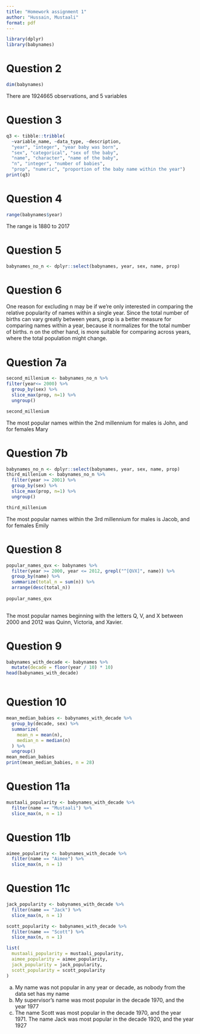 ---
title: "Homework assignment 1"
author: "Hussain, Mustaali"
format: pdf
---
```{r}
library(dplyr)
library(babynames)
```

# Question 2
```{r}
dim(babynames)
```
 There are 1924665 observations, and 5 variables

# Question 3
``` {r}
q3 <- tibble::tribble(
  ~variable_name, ~data_type, ~description,
  "year", "integer", "year baby was born",
  "sex", "categorical", "sex of the baby",
  "name", "character", "name of the baby",
  "n", "integer", "number of babies",
  "prop", "numeric", "proportion of the baby name within the year")
print(q3)

```

# Question 4
``` {r}
range(babynames$year)

```

The range is 1880 to  2017

# Question 5
``` {r}
babynames_no_n <- dplyr::select(babynames, year, sex, name, prop)

```

# Question 6


One reason for excluding n may be if we're only interested in comparing the relative popularity of names within a single year. Since the total number of births can vary greatly between years, prop is a better measure for comparing names within a year, because it normalizes for the total number of births. n on the other hand, is more suitable for comparing across years, where the total population might change. 




# Question 7a
``` {r}
second_millenium <- babynames_no_n %>% 
filter(year<= 2000) %>%
  group_by(sex) %>% 
  slice_max(prop, n=1) %>% 
  ungroup()

second_millenium

```
The most popular names within the 2nd millennium for males is John, and for females Mary

# Question 7b
``` {r}
babynames_no_n <- dplyr::select(babynames, year, sex, name, prop)
third_millenium <- babynames_no_n %>%
  filter(year >= 2001) %>% 
  group_by(sex) %>% 
  slice_max(prop, n=1) %>% 
  ungroup()

third_millenium

```
The most popular names within the 3rd millennium for males is Jacob, and for females Emily

# Question 8
```{r}
popular_names_qvx <- babynames %>%
  filter(year >= 2000, year <= 2012, grepl("^[QVX]", name)) %>%
  group_by(name) %>%
  summarize(total_n = sum(n)) %>%
  arrange(desc(total_n))
          
popular_names_qvx
          
```

The most popular names beginning with the letters Q, V, and X between 2000
and 2012 was Quinn, Victoria, and Xavier.

# Question 9
``` {r}
babynames_with_decade <- babynames %>%
  mutate(decade = floor(year / 10) * 10)
head(babynames_with_decade)



```

# Question 10
``` {r}
mean_median_babies <- babynames_with_decade %>%
  group_by(decade, sex) %>%
  summarize(
    mean_n = mean(n),
    median_n = median(n)
  ) %>%
  ungroup()
mean_median_babies
print(mean_median_babies, n = 28)

```

# Question 11a
``` {r}
mustaali_popularity <- babynames_with_decade %>%
  filter(name == "Mustaali") %>%
  slice_max(n, n = 1)


```


# Question 11b
```{r}
aimee_popularity <- babynames_with_decade %>%
  filter(name == "Aimee") %>%
  slice_max(n, n = 1)

```

# Question 11c
``` {r}
jack_popularity <- babynames_with_decade %>%
  filter(name == "Jack") %>%
  slice_max(n, n = 1)

scott_popularity <- babynames_with_decade %>%
  filter(name == "Scott") %>%
  slice_max(n, n = 1)

list(
  mustaali_popularity = mustaali_popularity,
  aimee_popularity = aimee_popularity,
  jack_popularity = jack_popularity,
  scott_popularity = scott_popularity
)
```

a) My name was not popular in any year or decade, as nobody from the data set has my name
b) My supervisor's name was most popular in the decade 1970, and the year 1977
c) The name Scott was most popular in the decade 1970, and the year 1971. The name Jack was most popular in the decade 1920, and the year 1927

